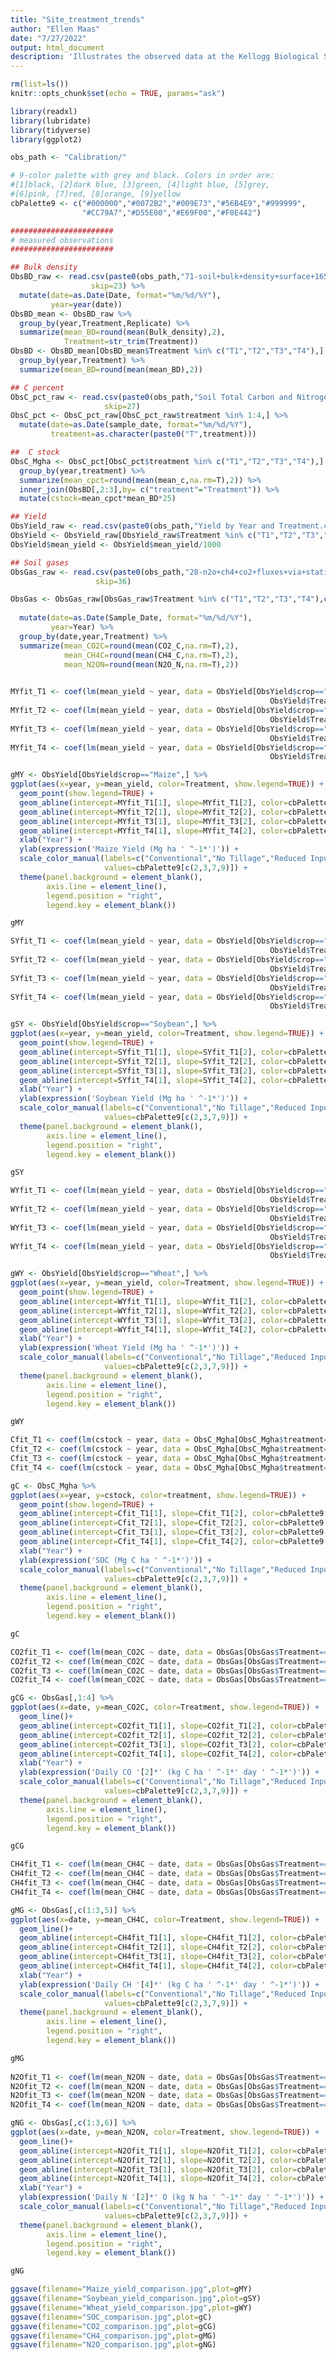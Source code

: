 ```yaml
---
title: "Site_treatment_trends"
author: "Ellen Maas"
date: "7/27/2022"
output: html_document
description: 'Illustrates the observed data at the Kellogg Biological Station, MI for all 4 row crop treatments.'
---
```


```r
rm(list=ls())
knitr::opts_chunk$set(echo = TRUE, params="ask")
```


```r
library(readxl)
library(lubridate)
library(tidyverse)
library(ggplot2)
```

```r

obs_path <- "Calibration/"

# 9-color palette with grey and black. Colors in order are:
#[1]black, [2]dark blue, [3]green, [4]light blue, [5]grey,
#[6]pink, [7]red, [8]orange, [9]yellow
cbPalette9 <- c("#000000","#0072B2","#009E73","#56B4E9","#999999",
                "#CC79A7","#D55E00","#E69F00","#F0E442")


```

```r

#######################
# measured observations
#######################

## Bulk density
ObsBD_raw <- read.csv(paste0(obs_path,"71-soil+bulk+density+surface+1656513020.csv"),
                  skip=23) %>%
  mutate(date=as.Date(Date, format="%m/%d/%Y"),
         year=year(date))
ObsBD_mean <- ObsBD_raw %>%
  group_by(year,Treatment,Replicate) %>%
  summarize(mean_BD=round(mean(Bulk_density),2),
            Treatment=str_trim(Treatment))
ObsBD <- ObsBD_mean[ObsBD_mean$Treatment %in% c("T1","T2","T3","T4"),] %>%
  group_by(year,Treatment) %>%
  summarize(mean_BD=round(mean(mean_BD),2))

## C percent
ObsC_pct_raw <- read.csv(paste0(obs_path,"Soil Total Carbon and Nitrogen - Surface.csv"),
                     skip=27)
ObsC_pct <- ObsC_pct_raw[ObsC_pct_raw$treatment %in% 1:4,] %>%
  mutate(date=as.Date(sample_date, format="%m/%d/%Y"),
         treatment=as.character(paste0("T",treatment)))

##  C stock
ObsC_Mgha <- ObsC_pct[ObsC_pct$treatment %in% c("T1","T2","T3","T4"),] %>%
  group_by(year,treatment) %>%
  summarize(mean_cpct=round(mean(mean_c,na.rm=T),2)) %>%
  inner_join(ObsBD[,2:3],by= c("treatment"="Treatment")) %>%
  mutate(cstock=mean_cpct*mean_BD*25)

## Yield
ObsYield_raw <- read.csv(paste0(obs_path,"Yield by Year and Treatment.csv"))
ObsYield <- ObsYield_raw[ObsYield_raw$Treatment %in% c("T1","T2","T3","T4"),]
ObsYield$mean_yield <- ObsYield$mean_yield/1000

## Soil gases
ObsGas_raw <- read.csv(paste0(obs_path,"28-n2o+ch4+co2+fluxes+via+static+chambers+1656512661.csv"),
                   skip=36)

ObsGas <- ObsGas_raw[ObsGas_raw$Treatment %in% c("T1","T2","T3","T4"),c("Sample_Date","Year","Treatment",
                                                                        "Replicate","CH4_C","CO2_C","N2O_N")] %>%
  mutate(date=as.Date(Sample_Date, format="%m/%d/%Y"),
         year=Year) %>%
  group_by(date,year,Treatment) %>%
  summarize(mean_CO2C=round(mean(CO2_C,na.rm=T),2),
            mean_CH4C=round(mean(CH4_C,na.rm=T),2),
            mean_N2ON=round(mean(N2O_N,na.rm=T),2))
  

```


```r

MYfit_T1 <- coef(lm(mean_yield ~ year, data = ObsYield[ObsYield$crop=="Maize" & 
                                                          ObsYield$Treatment=="T1",]))
MYfit_T2 <- coef(lm(mean_yield ~ year, data = ObsYield[ObsYield$crop=="Maize" & 
                                                          ObsYield$Treatment=="T2",]))
MYfit_T3 <- coef(lm(mean_yield ~ year, data = ObsYield[ObsYield$crop=="Maize" & 
                                                          ObsYield$Treatment=="T3",]))
MYfit_T4 <- coef(lm(mean_yield ~ year, data = ObsYield[ObsYield$crop=="Maize" & 
                                                          ObsYield$Treatment=="T4",]))

gMY <- ObsYield[ObsYield$crop=="Maize",] %>%
ggplot(aes(x=year, y=mean_yield, color=Treatment, show.legend=TRUE)) +
  geom_point(show.legend=TRUE) +
  geom_abline(intercept=MYfit_T1[1], slope=MYfit_T1[2], color=cbPalette9[2]) +
  geom_abline(intercept=MYfit_T2[1], slope=MYfit_T2[2], color=cbPalette9[3]) +
  geom_abline(intercept=MYfit_T3[1], slope=MYfit_T3[2], color=cbPalette9[7]) +
  geom_abline(intercept=MYfit_T4[1], slope=MYfit_T4[2], color=cbPalette9[9]) +
  xlab("Year") +
  ylab(expression('Maize Yield (Mg ha ' ^-1*')')) +
  scale_color_manual(labels=c("Conventional","No Tillage","Reduced Input","Biologically Based"),
                     values=cbPalette9[c(2,3,7,9)]) +
  theme(panel.background = element_blank(),
        axis.line = element_line(),
        legend.position = "right",
        legend.key = element_blank())

gMY

SYfit_T1 <- coef(lm(mean_yield ~ year, data = ObsYield[ObsYield$crop=="Soybean" & 
                                                          ObsYield$Treatment=="T1",]))
SYfit_T2 <- coef(lm(mean_yield ~ year, data = ObsYield[ObsYield$crop=="Soybean" & 
                                                          ObsYield$Treatment=="T2",]))
SYfit_T3 <- coef(lm(mean_yield ~ year, data = ObsYield[ObsYield$crop=="Soybean" & 
                                                          ObsYield$Treatment=="T3",]))
SYfit_T4 <- coef(lm(mean_yield ~ year, data = ObsYield[ObsYield$crop=="Soybean" & 
                                                          ObsYield$Treatment=="T4",]))

gSY <- ObsYield[ObsYield$crop=="Soybean",] %>%
ggplot(aes(x=year, y=mean_yield, color=Treatment, show.legend=TRUE)) +
  geom_point(show.legend=TRUE) +
  geom_abline(intercept=SYfit_T1[1], slope=SYfit_T1[2], color=cbPalette9[2]) +
  geom_abline(intercept=SYfit_T2[1], slope=SYfit_T2[2], color=cbPalette9[3]) +
  geom_abline(intercept=SYfit_T3[1], slope=SYfit_T3[2], color=cbPalette9[7]) +
  geom_abline(intercept=SYfit_T4[1], slope=SYfit_T4[2], color=cbPalette9[9]) +
  xlab("Year") +
  ylab(expression('Soybean Yield (Mg ha ' ^-1*')')) +
  scale_color_manual(labels=c("Conventional","No Tillage","Reduced Input","Biologically Based"),
                     values=cbPalette9[c(2,3,7,9)]) +
  theme(panel.background = element_blank(),
        axis.line = element_line(),
        legend.position = "right",
        legend.key = element_blank())

gSY

WYfit_T1 <- coef(lm(mean_yield ~ year, data = ObsYield[ObsYield$crop=="Wheat" & 
                                                          ObsYield$Treatment=="T1",]))
WYfit_T2 <- coef(lm(mean_yield ~ year, data = ObsYield[ObsYield$crop=="Wheat" & 
                                                          ObsYield$Treatment=="T2",]))
WYfit_T3 <- coef(lm(mean_yield ~ year, data = ObsYield[ObsYield$crop=="Wheat" & 
                                                          ObsYield$Treatment=="T3",]))
WYfit_T4 <- coef(lm(mean_yield ~ year, data = ObsYield[ObsYield$crop=="Wheat" & 
                                                          ObsYield$Treatment=="T4",]))

gWY <- ObsYield[ObsYield$crop=="Wheat",] %>%
ggplot(aes(x=year, y=mean_yield, color=Treatment, show.legend=TRUE)) +
  geom_point(show.legend=TRUE) +
  geom_abline(intercept=WYfit_T1[1], slope=WYfit_T1[2], color=cbPalette9[2]) +
  geom_abline(intercept=WYfit_T2[1], slope=WYfit_T2[2], color=cbPalette9[3]) +
  geom_abline(intercept=WYfit_T3[1], slope=WYfit_T3[2], color=cbPalette9[7]) +
  geom_abline(intercept=WYfit_T4[1], slope=WYfit_T4[2], color=cbPalette9[9]) +
  xlab("Year") +
  ylab(expression('Wheat Yield (Mg ha ' ^-1*')')) +
  scale_color_manual(labels=c("Conventional","No Tillage","Reduced Input","Biologically Based"),
                     values=cbPalette9[c(2,3,7,9)]) +
  theme(panel.background = element_blank(),
        axis.line = element_line(),
        legend.position = "right",
        legend.key = element_blank())

gWY

Cfit_T1 <- coef(lm(cstock ~ year, data = ObsC_Mgha[ObsC_Mgha$treatment=="T1",]))
Cfit_T2 <- coef(lm(cstock ~ year, data = ObsC_Mgha[ObsC_Mgha$treatment=="T2",]))
Cfit_T3 <- coef(lm(cstock ~ year, data = ObsC_Mgha[ObsC_Mgha$treatment=="T3",]))
Cfit_T4 <- coef(lm(cstock ~ year, data = ObsC_Mgha[ObsC_Mgha$treatment=="T4",]))

gC <- ObsC_Mgha %>%
ggplot(aes(x=year, y=cstock, color=treatment, show.legend=TRUE)) +
  geom_point(show.legend=TRUE) +
  geom_abline(intercept=Cfit_T1[1], slope=Cfit_T1[2], color=cbPalette9[2]) +
  geom_abline(intercept=Cfit_T2[1], slope=Cfit_T2[2], color=cbPalette9[3]) +
  geom_abline(intercept=Cfit_T3[1], slope=Cfit_T3[2], color=cbPalette9[7]) +
  geom_abline(intercept=Cfit_T4[1], slope=Cfit_T4[2], color=cbPalette9[9]) +
  xlab("Year") +
  ylab(expression('SOC (Mg C ha ' ^-1*')')) +
  scale_color_manual(labels=c("Conventional","No Tillage","Reduced Input","Biologically Based"),
                     values=cbPalette9[c(2,3,7,9)]) +
  theme(panel.background = element_blank(),
        axis.line = element_line(),
        legend.position = "right",
        legend.key = element_blank())

gC

CO2fit_T1 <- coef(lm(mean_CO2C ~ date, data = ObsGas[ObsGas$Treatment=="T1",1:4]))
CO2fit_T2 <- coef(lm(mean_CO2C ~ date, data = ObsGas[ObsGas$Treatment=="T2",1:4]))
CO2fit_T3 <- coef(lm(mean_CO2C ~ date, data = ObsGas[ObsGas$Treatment=="T3",1:4]))
CO2fit_T4 <- coef(lm(mean_CO2C ~ date, data = ObsGas[ObsGas$Treatment=="T4",1:4]))

gCG <- ObsGas[,1:4] %>%
ggplot(aes(x=date, y=mean_CO2C, color=Treatment, show.legend=TRUE)) +
  geom_line()+
  geom_abline(intercept=CO2fit_T1[1], slope=CO2fit_T1[2], color=cbPalette9[2]) +
  geom_abline(intercept=CO2fit_T2[1], slope=CO2fit_T2[2], color=cbPalette9[3]) +
  geom_abline(intercept=CO2fit_T3[1], slope=CO2fit_T3[2], color=cbPalette9[7]) +
  geom_abline(intercept=CO2fit_T4[1], slope=CO2fit_T4[2], color=cbPalette9[9]) +
  xlab("Year") +
  ylab(expression('Daily CO '[2]*' (kg C ha ' ^-1*' day ' ^-1*')')) +
  scale_color_manual(labels=c("Conventional","No Tillage","Reduced Input","Biologically Based"),
                     values=cbPalette9[c(2,3,7,9)]) +
  theme(panel.background = element_blank(),
        axis.line = element_line(),
        legend.position = "right",
        legend.key = element_blank())

gCG

CH4fit_T1 <- coef(lm(mean_CH4C ~ date, data = ObsGas[ObsGas$Treatment=="T1",c(1:3,5)]))
CH4fit_T2 <- coef(lm(mean_CH4C ~ date, data = ObsGas[ObsGas$Treatment=="T2",c(1:3,5)]))
CH4fit_T3 <- coef(lm(mean_CH4C ~ date, data = ObsGas[ObsGas$Treatment=="T3",c(1:3,5)]))
CH4fit_T4 <- coef(lm(mean_CH4C ~ date, data = ObsGas[ObsGas$Treatment=="T4",c(1:3,5)]))

gMG <- ObsGas[,c(1:3,5)] %>%
ggplot(aes(x=date, y=mean_CH4C, color=Treatment, show.legend=TRUE)) +
  geom_line()+
  geom_abline(intercept=CH4fit_T1[1], slope=CH4fit_T1[2], color=cbPalette9[2]) +
  geom_abline(intercept=CH4fit_T2[1], slope=CH4fit_T2[2], color=cbPalette9[3]) +
  geom_abline(intercept=CH4fit_T3[1], slope=CH4fit_T3[2], color=cbPalette9[7]) +
  geom_abline(intercept=CH4fit_T4[1], slope=CH4fit_T4[2], color=cbPalette9[9]) +
  xlab("Year") +
  ylab(expression('Daily CH '[4]*' (kg C ha ' ^-1*' day ' ^-1*')')) +
  scale_color_manual(labels=c("Conventional","No Tillage","Reduced Input","Biologically Based"),
                     values=cbPalette9[c(2,3,7,9)]) +
  theme(panel.background = element_blank(),
        axis.line = element_line(),
        legend.position = "right",
        legend.key = element_blank())

gMG
 
N2Ofit_T1 <- coef(lm(mean_N2ON ~ date, data = ObsGas[ObsGas$Treatment=="T1",c(1:3,6)]))
N2Ofit_T2 <- coef(lm(mean_N2ON ~ date, data = ObsGas[ObsGas$Treatment=="T2",c(1:3,6)]))
N2Ofit_T3 <- coef(lm(mean_N2ON ~ date, data = ObsGas[ObsGas$Treatment=="T3",c(1:3,6)]))
N2Ofit_T4 <- coef(lm(mean_N2ON ~ date, data = ObsGas[ObsGas$Treatment=="T4",c(1:3,6)]))

gNG <- ObsGas[,c(1:3,6)] %>%
ggplot(aes(x=date, y=mean_N2ON, color=Treatment, show.legend=TRUE)) +
  geom_line()+
  geom_abline(intercept=N2Ofit_T1[1], slope=N2Ofit_T1[2], color=cbPalette9[2]) +
  geom_abline(intercept=N2Ofit_T2[1], slope=N2Ofit_T2[2], color=cbPalette9[3]) +
  geom_abline(intercept=N2Ofit_T3[1], slope=N2Ofit_T3[2], color=cbPalette9[7]) +
  geom_abline(intercept=N2Ofit_T4[1], slope=N2Ofit_T4[2], color=cbPalette9[9]) +
  xlab("Year") +
  ylab(expression('Daily N '[2]*' O (kg N ha ' ^-1*' day ' ^-1*')')) +
  scale_color_manual(labels=c("Conventional","No Tillage","Reduced Input","Biologically Based"),
                     values=cbPalette9[c(2,3,7,9)]) +
  theme(panel.background = element_blank(),
        axis.line = element_line(),
        legend.position = "right",
        legend.key = element_blank())

gNG

ggsave(filename="Maize_yield_comparison.jpg",plot=gMY)
ggsave(filename="Soybean_yield_comparison.jpg",plot=gSY)
ggsave(filename="Wheat_yield_comparison.jpg",plot=gWY)
ggsave(filename="SOC_comparison.jpg",plot=gC)
ggsave(filename="CO2_comparison.jpg",plot=gCG)
ggsave(filename="CH4_comparison.jpg",plot=gMG)
ggsave(filename="N2O_comparison.jpg",plot=gNG)

```

